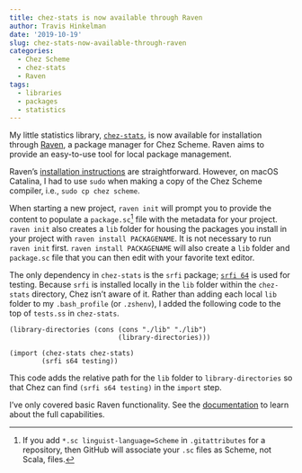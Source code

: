 ```yaml
---
title: chez-stats is now available through Raven
author: Travis Hinkelman
date: '2019-10-19'
slug: chez-stats-now-available-through-raven
categories:
  - Chez Scheme
  - chez-stats
  - Raven
tags:
  - libraries
  - packages
  - statistics
---
```


My little statistics library, [`chez-stats`](https://github.com/hinkelman/chez-stats), is now available for installation through [Raven](http://ravensc.com), a package manager for Chez Scheme. Raven aims to provide an easy-to-use tool for local package management. 

Raven's [installation instructions](https://guenchi.gitbooks.io/raven/content/installation.html) are straightforward. However, on macOS Catalina, I had to use `sudo` when making a copy of the Chez Scheme compiler, i.e., `sudo cp chez scheme`.

When starting a new project, `raven init` will prompt you to provide the content to populate a `package.sc`^[If you add `*.sc linguist-language=Scheme` in `.gitattributes` for a repository, then GitHub will associate your `.sc` files as Scheme, not Scala, files.] file with the metadata for your project. `raven init` also creates a `lib` folder for housing the packages you install in your project with `raven install PACKAGENAME`. It is not necessary to run `raven init` first. `raven install PACKAGENAME` will also create a `lib` folder and `package.sc` file that you can then edit with your favorite text editor.

The only dependency in `chez-stats` is the `srfi` package; [`srfi 64`](https://srfi.schemers.org/srfi-64/srfi-64.html) is used for testing. Because `srfi` is installed locally in the `lib` folder within the `chez-stats` directory, Chez isn't aware of it. Rather than adding each local `lib` folder to my `.bash_profile` (or `.zshenv`), I added the following code to the top of `tests.ss` in `chez-stats`.

```
(library-directories (cons (cons "./lib" "./lib")
                           (library-directories)))
                           
(import (chez-stats chez-stats)
        (srfi s64 testing))
```

This code adds the relative path for the `lib` folder to `library-directories` so that Chez can find `(srfi s64 testing)` in the `import` step.

I've only covered basic Raven functionality. See the [documentation](https://guenchi.gitbooks.io/raven/content/) to learn about the full capabilities.
